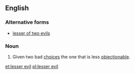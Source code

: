 ==English==

===Alternative forms===
*[[lesser of two evils]]

===Noun===
{{en-noun|-}}
{{wikipedia}}

# Given two bad [[choice]]s the one that is less [[objectionable]].

[[et:lesser evil]]
[[pl:lesser evil]]